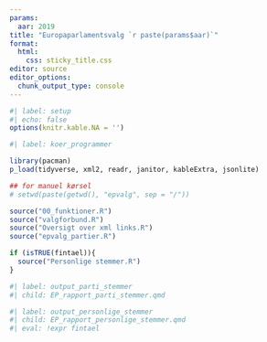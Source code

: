 ```yaml
---
params:
  aar: 2019
title: "Europaparlamentsvalg `r paste(params$aar)`"
format: 
  html: 
    css: sticky_title.css
editor: source
editor_options: 
  chunk_output_type: console
---
```


```r
#| label: setup
#| echo: false
options(knitr.kable.NA = '')
```

```r
#| label: koer_programmer

library(pacman)
p_load(tidyverse, xml2, readr, janitor, kableExtra, jsonlite)

## for manuel kørsel
# setwd(paste(getwd(), "epvalg", sep = "/"))

source("00_funktioner.R")
source("valgforbund.R")
source("Oversigt over xml links.R")
source("epvalg_partier.R")

if (isTRUE(fintael)){
  source("Personlige stemmer.R")
}

```


```r
#| label: output_parti_stemmer
#| child: EP_rapport_parti_stemmer.qmd

```


```r
#| label: output_personlige_stemmer
#| child: EP_rapport_personlige_stemmer.qmd
#| eval: !expr fintael

```



